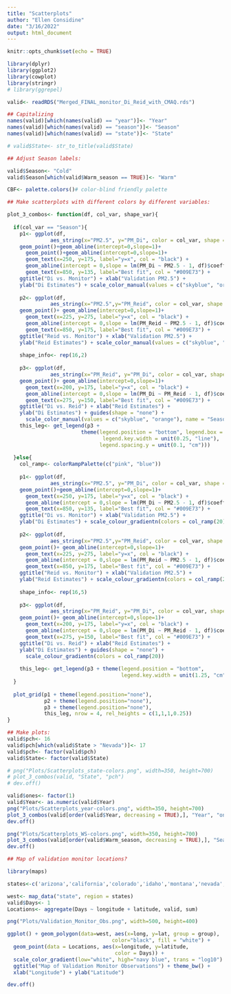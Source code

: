 ---
title: "Scatterplots"
author: "Ellen Considine"
date: "3/16/2022"
output: html_document
---

```{r setup, include=FALSE}
knitr::opts_chunk$set(echo = TRUE)
```

```{r}
library(dplyr)
library(ggplot2)
library(cowplot)
library(stringr)
# library(ggrepel)

valid<- readRDS("Merged_FINAL_monitor_Di_Reid_with_CMAQ.rds")

## Capitalizing
names(valid)[which(names(valid) == "year")]<- "Year"
names(valid)[which(names(valid) == "season")]<- "Season"
names(valid)[which(names(valid) == "state")]<- "State"

# valid$State<- str_to_title(valid$State)

## Adjust Season labels:

valid$Season<- "Cold"
valid$Season[which(valid$Warm_season == TRUE)]<- "Warm"

```

```{r}

CBF<- palette.colors()# color-blind friendly palette

## Make scatterplots with different colors by different variables:

plot_3_combos<- function(df, col_var, shape_var){
  
  if(col_var == "Season"){
    p1<- ggplot(df,
              aes_string(x="PM2.5", y="PM_Di", color = col_var, shape = shape_var))+
    geom_point()+geom_abline(intercept=0,slope=1)+ 
      geom_point()+geom_abline(intercept=0,slope=1)+
      geom_text(x=250, y=175, label="y=x", col = "black") +
      geom_abline(intercept = 0,slope = lm(PM_Di ~ PM2.5 - 1, df)$coefficients, col = "#009E73") +
      geom_text(x=850, y=135, label="Best fit", col = "#009E73") + 
    ggtitle("Di vs. Monitor") + xlab("Validation PM2.5") +
    ylab("Di Estimates") + scale_color_manual(values = c("skyblue", "orange"))
    
    p2<- ggplot(df,
              aes_string(x="PM2.5",y="PM_Reid", color = col_var, shape = shape_var))+
    geom_point()+ geom_abline(intercept=0,slope=1)+
      geom_text(x=225, y=275, label="y=x", col = "black") +
      geom_abline(intercept = 0,slope = lm(PM_Reid ~ PM2.5 - 1, df)$coefficients, col = "#009E73") +
      geom_text(x=850, y=175, label="Best fit", col = "#009E73") +
    ggtitle("Reid vs. Monitor") + xlab("Validation PM2.5") +
    ylab("Reid Estimates") + scale_color_manual(values = c("skyblue", "orange")) 
    
    shape_info<- rep(16,2)
    
    p3<- ggplot(df,
              aes_string(x="PM_Reid", y="PM_Di", color = col_var, shape = shape_var))+
    geom_point()+ geom_abline(intercept=0,slope=1)+
      geom_text(x=200, y=175, label="y=x", col = "black") +
      geom_abline(intercept = 0,slope = lm(PM_Di ~ PM_Reid - 1, df)$coefficients, col = "#009E73") +
      geom_text(x=275, y=150, label="Best fit", col = "#009E73") +
    ggtitle("Di vs. Reid") + xlab("Reid Estimates") +
    ylab("Di Estimates") + guides(shape = "none") +
      scale_color_manual(values = c("skyblue", "orange"), name = "Season") 
    this_leg<- get_legend(p3 +
                        theme(legend.position = "bottom", legend.box = "vertical",
                               legend.key.width = unit(0.25, "line"), 
                              legend.spacing.y = unit(0.1, "cm")))
    
  }else{
    col_ramp<- colorRampPalette(c("pink", "blue"))
    
    p1<- ggplot(df,
              aes_string(x="PM2.5", y="PM_Di", color = col_var, shape = shape_var))+
    geom_point()+geom_abline(intercept=0,slope=1)+
      geom_text(x=250, y=175, label="y=x", col = "black") +
      geom_abline(intercept = 0,slope = lm(PM_Di ~ PM2.5 - 1, df)$coefficients, col = "#009E73") +
      geom_text(x=850, y=135, label="Best fit", col = "#009E73") +
    ggtitle("Di vs. Monitor") + xlab("Validation PM2.5") +
    ylab("Di Estimates") + scale_colour_gradientn(colors = col_ramp(20))
    
    p2<- ggplot(df,
              aes_string(x="PM2.5",y="PM_Reid", color = col_var, shape = shape_var))+
    geom_point()+ geom_abline(intercept=0,slope=1)+
      geom_text(x=225, y=275, label="y=x", col = "black") +
      geom_abline(intercept = 0,slope = lm(PM_Reid ~ PM2.5 - 1, df)$coefficients, col = "#009E73") +
      geom_text(x=850, y=175, label="Best fit", col = "#009E73") +
    ggtitle("Reid vs. Monitor") + xlab("Validation PM2.5") +
    ylab("Reid Estimates") + scale_colour_gradientn(colors = col_ramp(20))
    
    shape_info<- rep(16,5)
    
    p3<- ggplot(df,
              aes_string(x="PM_Reid", y="PM_Di", color = col_var, shape = shape_var))+
    geom_point()+ geom_abline(intercept=0,slope=1)+
      geom_text(x=200, y=175, label="y=x", col = "black") +
      geom_abline(intercept = 0,slope = lm(PM_Di ~ PM_Reid - 1, df)$coefficients, col = "#009E73") +
      geom_text(x=275, y=150, label="Best fit", col = "#009E73") +
    ggtitle("Di vs. Reid") + xlab("Reid Estimates") +
    ylab("Di Estimates") + guides(shape = "none") + 
      scale_colour_gradientn(colors = col_ramp(20))
    
    this_leg<- get_legend(p3 + theme(legend.position = "bottom",
                                     legend.key.width = unit(1.25, "cm")))
  }
  
  plot_grid(p1 + theme(legend.position="none"),
            p2 + theme(legend.position="none"),
            p3 + theme(legend.position="none"),
            this_leg, nrow = 4, rel_heights = c(1,1,1,0.25))
}

## Make plots:
valid$pch<- 16
valid$pch[which(valid$State > "Nevada")]<- 17
valid$pch<- factor(valid$pch)
valid$State<- factor(valid$State)

# png("Plots/Scatterplots_state-colors.png", width=350, height=700)
# plot_3_combos(valid, "State", "pch")
# dev.off()

valid$ones<- factor(1)
valid$Year<- as.numeric(valid$Year)
png("Plots/Scatterplots_year-colors.png", width=350, height=700)
plot_3_combos(valid[order(valid$Year, decreasing = TRUE),], "Year", "ones")
dev.off()

png("Plots/Scatterplots_WS-colors.png", width=350, height=700)
plot_3_combos(valid[order(valid$Warm_season, decreasing = TRUE),], "Season", "ones")
dev.off()

```

```{r}
## Map of validation monitor locations?

library(maps)

states<-c('arizona','california','colorado','idaho','montana','nevada','new mexico','oregon','utah','washington','wyoming')

west<- map_data("state", region = states)
valid$Days<- 1
Locations<- aggregate(Days ~ longitude + latitude, valid, sum)

png("Plots/Validation_Monitor_Obs.png", width=500, height=400)

ggplot() + geom_polygon(data=west, aes(x=long, y=lat, group = group), 
                                  color="black", fill = "white") + 
  geom_point(data = Locations, aes(x=longitude, y=latitude, 
                                   color = Days)) +
  scale_color_gradient(low="white", high="navy blue", trans = "log10") +
  ggtitle("Map of Validation Monitor Observations") + theme_bw() +
  xlab("Longitude") + ylab("Latitude")

dev.off()

```



